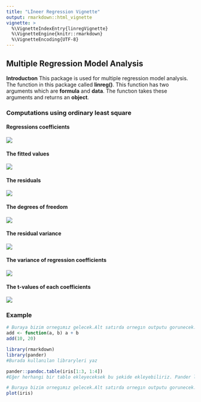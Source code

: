 ```yaml
---
title: "Lİneer Regression Vignette"
output: rmarkdown::html_vignette
vignette: >
  %\VignetteIndexEntry{linregVignette}
  %\VignetteEngine{knitr::rmarkdown}
  %\VignetteEncoding{UTF-8}
---
```


## Multiple Regression Model Analysis
**Introductıon**
This package is used for multiple regression model analysis. The function in 
this package called **linreg()**.  This function has two arguments which are **formula**
and **data**. The functıon takes these arguments and returns an **object**.

### Computations using ordinary least square

#### Regressions coefficients

  ![](a.png)

#### The fitted values

![](b.png)

#### The residuals

![](c.png)


#### The degrees of freedom

![](d.png)


#### The residual variance

![](e.png)


#### The variance of regression coefficients

![](f.png)


#### The t-values of each coefficients

![](g.png)




### Example

```r
# Buraya bizim ornegımız gelecek.Alt satırda ornegın outputu gorunecek.
add <- function(a, b) a + b
add(10, 20)
```


```r
library(rmarkdown)
library(pander)
#Burada kullanılan libraryleri yaz

```


```r
pander::pandoc.table(iris[1:3, 1:4])
#Eğer herhangi bir tablo ekleyeceksek bu şekide ekleyebiliriz. Pander library eklenmesi lazım
```

```r
# Buraya bizim ornegımız gelecek.Alt satırda ornegın outputu gorunecek.
plot(iris)
```
